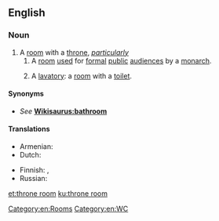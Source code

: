 {{also|throneroom|throne-room}}
==English==
{{wikipedia}}

===Noun===
{{en-noun}}

# A [[room]] with a [[throne]], ''[[particularly]]''
## A [[room]] [[use]]d for [[formal]] [[public]] [[audience]]s by a [[monarch]].
## {{label|en|jocular|_|euphemistic|_|slang}} A [[lavatory]]: a [[room]] with a [[toilet]].
====Synonyms====
* {{sense|lavatory}} ''See'' '''[[Wikisaurus:bathroom]]'''

====Translations====
{{trans-top|a monarch's formal audience chamber}}
* Armenian: {{t+|hy|գահասրահ}}
* Dutch: {{t|nl|troonzaal|f}}
{{trans-mid}}
* Finnish: {{t|fi|valtaistuinsali}}, {{t|fi|valtaistuinhuone}}
* Russian: {{t|ru|[[тронный]] [[зал]]}}
{{trans-bottom}}

{{trans-see|toilet}}

[[Category:en:Rooms]]
[[Category:en:WC]]

[[et:throne room]]
[[ku:throne room]]